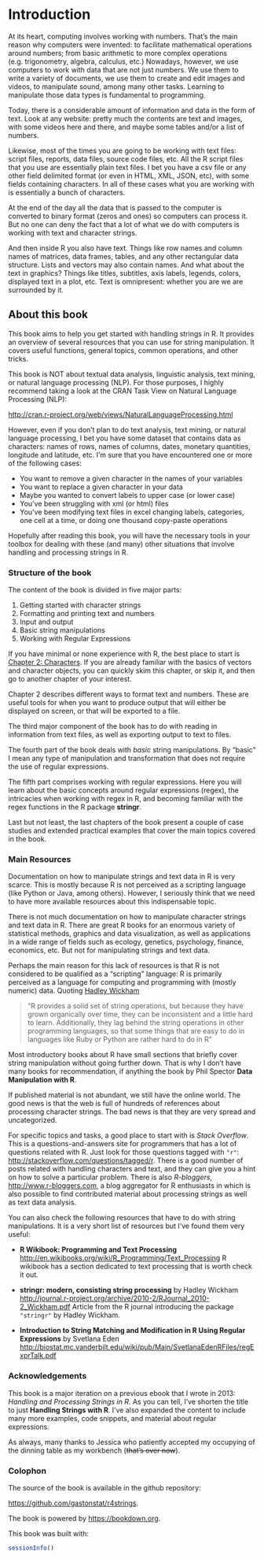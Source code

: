 # Introduction {#intro}

At its heart, computing involves working with numbers. That's the main reason 
why computers were invented: to facilitate mathematical operations around
numbers; from basic arithmetic to more complex operations (e.g. trigonometry, 
algebra, calculus, etc.) Nowadays, however, we use computers to work with 
data that are not just numbers. We use them to write a variety of documents, 
we use them to create and edit images and videos, to manipulate sound, among 
many other tasks. Learning to manipulate those data types is fundamental to 
programming.

Today, there is a considerable amount of information and data in the form 
of text. Look at any website: pretty much the contents are text and images, 
with some videos here and there, and maybe some tables and/or a list of numbers. 

Likewise, most of the times you are going to be working with text files: 
script files, reports, data files, source code files, etc. 
All the  R script files that you use are essentially plain text files. 
I bet you have a csv file or any other field delimited format 
(or even in HTML, XML, JSON, etc), with some fields containing characters. 
In all of these cases what you are working with is essentially 
a bunch of characters.

At the end of the day all the data that is passed to the computer is converted 
to binary format (zeros and ones) so computers can process it. But no one can
deny the fact that a lot of what we do with computers is working with text and 
character strings. 

And then inside R you also have text. Things like row
names and column names of matrices, data frames, tables, and any other 
rectangular data structure. Lists and vectors may also contain names. 
And what about the text in graphics? Things like titles, subtitles, 
axis labels, legends, colors, displayed text in a plot, etc.
Text is omnipresent: whether you are we are surrounded by it.


## About this book

This book aims to help you get started with handling strings in R. It provides 
an overview of several resources that you can use for string manipulation. It 
covers useful functions, general topics, common operations, and other tricks.

This book is NOT about textual data analysis, linguistic analysis, text mining, 
or natural language processing (NLP). For those purposes, I highly recommend 
taking a look at the CRAN Task View on Natural Language Processing (NLP):

[http://cran.r-project.org/web/views/NaturalLanguageProcessing.html](http://cran.r-project.org/web/views/NaturalLanguageProcessing.html)

However, even if you don't plan to do text analysis, text mining, or natural 
language processing, I bet you have some dataset that contains data as 
characters: names of rows, names of columns, dates, monetary quantities, 
longitude and latitude, etc. I'm sure that you have encountered one or more of 
the following cases:

- You want to remove a given character in the names of your variables
- You want to replace a given character in your data
- Maybe you wanted to convert labels to upper case (or lower case)
- You've been struggling with xml (or html) files
- You've been modifying text files in excel changing labels, categories, one cell at a time, or doing one thousand copy-paste operations 


Hopefully after reading this book, you will have the necessary tools in your 
toolbox for dealing with these (and many) other situations that involve 
handling and processing strings in R.


### Structure of the book

The content of the book is divided in five major parts:

1. Getting started with character strings
2. Formatting and printing text and numbers
3. Input and output
4. Basic string manipulations
5. Working with Regular Expressions

If you have minimal or none experience with R, the best place to start is 
[Chapter 2: Characters](#chars). If you are already familiar with the basics
of vectors and character objects, you can quickly skim this chapter, or skip it, 
and then go to another chapter of your interest.

Chapter 2 describes different ways to format text and numbers. These are 
useful tools for when you want to produce output that will either be displayed
on screen, or that will be exported to a file.

The third major component of the book has to do with reading in information from
text files, as well as exporting output to text to files.

The fourth part of the book deals with _basic_ string manipulations. By "basic"
I mean any type of manipulation and transformation that does not require
the use of regular expressions.

The fifth part comprises working with regular expressions. Here you will learn
about the basic concepts around regular expressions (regex), the intricacies 
when working with regex in R, and becoming familiar with the regex functions 
in the R package __stringr__.

Last but not least, the last chapters of the book present a couple of case 
studies and extended practical examples that cover the main topics covered
in the book.


### Main Resources

Documentation on how to manipulate strings and text data in R is very scarce. 
This is mostly because R is not perceived as a scripting language (like Python 
or Java, among others). However, I seriously think that we need to have more 
available resources about this indispensable topic. 

There is not much documentation on how to manipulate character strings and text 
data in R. There are great R books for an enormous variety of statistical 
methods, graphics and data visualization, as well as applications in a wide 
range of fields such as ecology, genetics, psychology, finance, economics, etc. 
But not for manipulating strings and text data. 

Perhaps the main reason for this lack of resources is that R is not considered 
to be qualified as a "scripting" language: R is primarily perceived as a 
language for computing and programming with (mostly numeric) data. Quoting 
[Hadley Wickham](http://journal.r-project.org/archive/2010-2/RJournal_2010-2_Wickham.pdf)

> "R provides a solid set of string operations, but because they have grown 
> organically over time, they can be inconsistent and a little hard to learn. 
> Additionally, they lag behind the string operations in other programming 
> languages, so that some things that are easy to do in languages like Ruby or 
> Python are rather hard to do in R"

Most introductory books about R have small sections that briefly cover string 
manipulation without going further down. That is why I don't have many books 
for recommendation, if anything the book by Phil Spector 
__Data Manipulation with R__. 

If published material is not abundant, we still have the online world. The good 
news is that the web is full of hundreds of references about processing 
character strings. The bad news is that they are very spread and uncategorized. 

For specific topics and tasks, a good place to start with is _Stack Overflow_. 
This is a questions-and-answers site for programmers that has a lot of 
questions related with R. Just look for those questions tagged with `"r"`: 
[http://stackoverflow.com/questions/tagged/r](http://stackoverflow.com/questions/tagged/r). 
There is a good number of posts related with handling characters and text, and 
they can give you a hint on how to solve a particular problem. There is also 
_R-bloggers_, [http://www.r-bloggers.com](http://www.r-bloggers.com), a blog 
aggregator for R enthusiasts in which is also possible to find contributed 
material about processing strings as well as text data analysis.

You can also check the following resources that have to do with string 
manipulations. It is a very short list of resources but I've found them very 
useful:

- __R Wikibook: Programming and Text Processing__
[http://en.wikibooks.org/wiki/R_Programming/Text_Processing](http://en.wikibooks.org/wiki/R_Programming/Text_Processing)
 R wikibook has a section dedicated to text processing that is worth check it out.

- __stringr: modern, consisting string processing__ by Hadley Wickham
[http://journal.r-project.org/archive/2010-2/RJournal_2010-2_Wickham.pdf](http://journal.r-project.org/archive/2010-2/RJournal_2010-2_Wickham.pdf)
Article from the R journal introducing the package `"stringr"` by Hadley Wickham.
 
- __Introduction to String Matching and Modification in R Using Regular Expressions__ by Svetlana Eden
[http://biostat.mc.vanderbilt.edu/wiki/pub/Main/SvetlanaEdenRFiles/regExprTalk.pdf](http://biostat.mc.vanderbilt.edu/wiki/pub/Main/SvetlanaEdenRFiles/regExprTalk.pdf)



### Acknowledgements

This book is a major iteration on a previous ebook that I wrote in 2013:
_Handling and Processing Strings in R_. As you can tell, I've shorten the
title to just __Handling Strings with R__. I've also expanded the content to
include many more examples, code snippets, and material about regular 
expressions.

As always, many thanks to Jessica who patiently accepted my occupying of the
dinning table as my workbench (~~that's over now~~).


### Colophon

The source of the book is available in the github repository:

[https://github.com/gastonstat/r4strings](https://github.com/gastonstat/r4strings).

The book is powered by [https://bookdown.org](https://bookdown.org).

This book was built with:

```r
sessionInfo()
```




